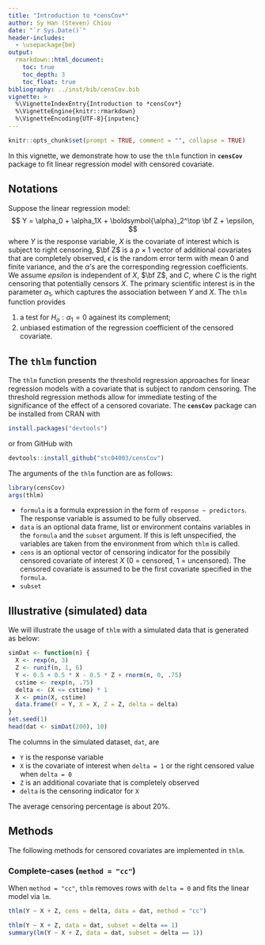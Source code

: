 ```yaml
---
title: "Introduction to *censCov*"
author: Sy Han (Steven) Chiou
date: "`r Sys.Date()`"
header-includes:
  - \usepackage{bm}
output:
  rmarkdown::html_document:
    toc: true
    toc_depth: 3
    toc_float: true
bibliography: ../inst/bib/censCov.bib
vignette: >
  %\VignetteIndexEntry{Introduction to *censCov*}
  %\VignetteEngine{knitr::rmarkdown}
  %\VignetteEncoding{UTF-8}{inputenc}
---
```


```r
knitr::opts_chunk$set(prompt = TRUE, comment = "", collapse = TRUE)
```
In this vignette, we demonstrate how to use the `thlm` function in
__`censCov`__ package to fit linear regression model with censored covariate.

## Notations
Suppose the linear regression model: 
$$ Y = \alpha_0 + \alpha_1X + \boldsymbol{\alpha}_2^\top \bf Z + \epsilon, $$
where $Y$ is the response variable, $X$ is the covariate of interest which is subject to right censoring, 
$\bf Z$ is a $p\times 1$ vector of additional covariates that are completely observed, 
$\epsilon$ is the random error term with mean 0 and finite variance, 
and the $\alpha$'s are the corresponding regression coefficients.
We assume $epsilon$ is independent of $X$, $\bf Z$, and $C$, where
$C$ is the right censoring that potentially censors $X$.
The primary scientific interest is in the parameter $\alpha_1$, 
which captures the association between $Y$ and $X$. 
The `thlm` function provides 

  1. a test for $H_o: \alpha_1 = 0$ againest its complement;
  2. unbiased estimation of the regression coefficient of the censored covariate.

## The `thlm` function
The `thlm` function presents the threshold regression approaches for linear regression models with a covariate that is subject to random censoring.
The threshold regression methods allow for immediate testing of the significance of the effect of a censored covariate.
The __`censCov`__ package can be installed from CRAN with 
```R
install.packages("devtools")
```
or from GitHub with
```R
devtools::install_github("stc04003/censCov")
```
The arguments of the `thlm` function are as follows:
```R
library(censCov)
args(thlm)
```

  - `formula` is a formula expression in the form of `response ~ predictors`. The response variable is assumed to be fully observed. 
  - `data` is an optional data frame, list or environment contains variables in the `formula` and the `subset` argument. If this is left unspecified, the variables are taken from the environment from which `thlm` is called.
  - `cens` is an optional vector of censoring indicator for the possibily censored covariate of interest $X$ (0 = censored, 1 = uncensored). 
  The censored covariate is assumed to be the first covariate specified in the `formula`.
  - `subset`

## Illustrative (simulated) data
We will illustrate the usage of `thlm` with a simulated data that is generated as below:
```R
simDat <- function(n) {
  X <- rexp(n, 3)
  Z <- runif(n, 1, 6)
  Y <- 0.5 + 0.5 * X - 0.5 * Z + rnorm(n, 0, .75)
  cstime <- rexp(n, .75)
  delta <- (X <= cstime) * 1
  X <- pmin(X, cstime)
  data.frame(Y = Y, X = X, Z = Z, delta = delta)
}
set.seed(1)
head(dat <- simDat(200), 10)
```
The columns in the simulated dataset, `dat`, are

  - `Y` is the response variable
  - `X` is the covariate of interest when `delta = 1` or the right censored value when `delta = 0`
  - `Z` is an additional covariate that is completely observed
  - `delta` is the censoring indicator for `X`

The average censoring percentage is about 20\%.

## Methods
The following methods for censored covariates are implemented in `thlm`.

### Complete-cases (`method = "cc"`)
When `method = "cc"`, `thlm` removes rows with `delta = 0` and 
fits the linear model via `lm`.

```R
thlm(Y ~ X + Z, cens = delta, data = dat, method = "cc")
```

```R
thlm(Y ~ X + Z, data = dat, subset = delta == 1)
summary(lm(Y ~ X + Z, data = dat, subset = delta == 1))
```